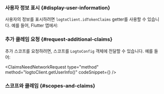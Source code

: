 

### 사용자 정보 표시 \{#display-user-information}

사용자의 정보를 표시하려면 `logtoClient.idTokenClaims` getter를 사용할 수 있습니다. 예를 들어, Flutter 앱에서:

<DisplayUserInfo />

### 추가 클레임 요청 \{#request-additional-claims}

<FindUserInfoMissing method="client.idTokenClaims" />

<ScopesAndClaimsIntroduction />

추가 스코프를 요청하려면, 스코프를 `LogtoConfig` 객체에 전달할 수 있습니다. 예를 들어:

<ScopesAndClaimsCode />

<ClaimsNeedNetworkRequest
  type="method"
  method="logtoClient.getUserInfo()"
  codeSnippet={<FetchUserInfo />}
/>

### 스코프와 클레임 \{#scopes-and-claims}

<ScopesAndClaims />
